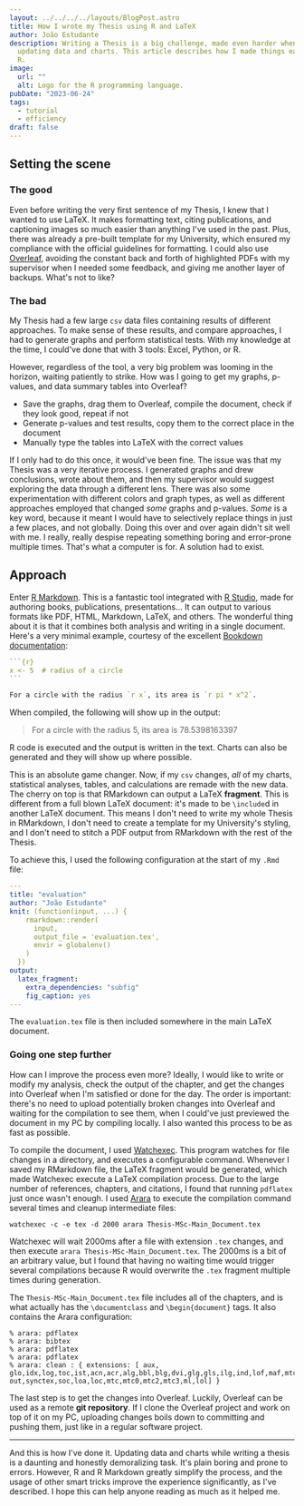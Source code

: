 ```yaml
---
layout: ../../../../layouts/BlogPost.astro
title: How I wrote my Thesis using R and LaTeX
author: João Estudante
description: Writing a Thesis is a big challenge, made even harder when we are constantly
  updating data and charts. This article describes how I made things easier with
  R.
image:
  url: ""
  alt: Logo for the R programming language.
pubDate: "2023-06-24"
tags:
  - tutorial
  - efficiency
draft: false
---
```




## Setting the scene

### The good

Even before writing the very first sentence of my Thesis, I knew that I wanted to use LaTeX. It makes formatting text, citing publications, and captioning images so much easier than anything I've used in the past. Plus, there was already a pre-built template for my University, which ensured my compliance with the official guidelines for formatting. I could also use [Overleaf](https://www.overleaf.com/), avoiding the constant back and forth of highlighted PDFs with my supervisor when I needed some feedback, and giving me another layer of backups. What's not to like? 


### The bad

My Thesis had a few large `csv` data files containing results of different approaches. To make sense of these results, and compare approaches, I had to generate graphs and perform statistical tests. With my knowledge at the time, I could've done that with 3 tools: Excel, Python, or R.

However, regardless of the tool, a very big problem was looming in the horizon, waiting patiently to strike. How was I going to get my graphs, p-values, and data summary tables into Overleaf?

- Save the graphs, drag them to Overleaf, compile the document, check if they look good, repeat if not
- Generate p-values and test results, copy them to the correct place in the document
- Manually type the tables into LaTeX with the correct values

If I only had to do this once, it would've been fine. The issue was that my Thesis was a very iterative process. I generated graphs and drew conclusions, wrote about them, and then my supervisor would suggest exploring the data through a different lens. There was also some experimentation with different colors and graph types, as well as different approaches employed that changed _some_ graphs and p-values. _Some_ is a key word, because it meant I would have to selectively replace things in just a few places, and not globally. Doing this over and over again didn't sit well with me. I really, really despise repeating something boring and error-prone multiple times. That's what a computer is for. A solution had to exist.

## Approach

Enter [R Markdown](https://rmarkdown.rstudio.com/). This is a fantastic tool integrated with [R Studio](https://posit.co/downloads/), made for authoring books, publications, presentations... It can output to various formats like PDF, HTML, Markdown, LaTeX, and others. The wonderful thing about it is that it combines both analysis and writing in a single document. Here's a very minimal example, courtesy of the excellent [Bookdown documentation](https://bookdown.org/yihui/rmarkdown-cookbook/r-code.html):

~~~r
```{r}
x <- 5  # radius of a circle
```

For a circle with the radius `r x`, its area is `r pi * x^2`.
~~~

When compiled, the following will show up in the output:

> For a circle with the radius 5, its area is 78.5398163397

R code is executed and the output is written in the text. Charts can also be generated and they will show up where possible.

This is an absolute game changer. Now, if my `csv` changes, *all* of my charts, statistical analyses, tables, and calculations are remade with the new data. The cherry on top is that RMarkdown can output a LaTeX **fragment**. This is different from a full blown LaTeX document: it's made to be `\include`d in another LaTeX document. This means I don't need to write my whole Thesis in RMarkdown, I don't need to create a template for my University's styling, and I don't need to stitch a PDF output from RMarkdown with the rest of the Thesis.

To achieve this, I used the following configuration at the start of my `.Rmd` file:

```yaml
---
title: "evaluation"
author: "João Estudante"
knit: (function(input, ...) {
    rmarkdown::render(
      input,
      output_file = 'evaluation.tex',
      envir = globalenv()
    )
  })
output:
  latex_fragment:
    extra_dependencies: "subfig"
    fig_caption: yes
---
```

The `evaluation.tex` file is then included somewhere in the main LaTeX document.

### Going one step further

How can I improve the process even more? Ideally, I would like to write or modify my analysis, check the output of the chapter, and get the changes into Overleaf when I'm satisfied or done for the day. The order is important: there's no need to upload potentially broken changes into Overleaf and waiting for the compilation to see them, when I could've just previewed the document in my PC by compiling locally. I also wanted this process to be as fast as possible.

To compile the document, I used [Watchexec](https://watchexec.github.io/). This program watches for file changes in a directory, and executes a configurable command. Whenever I saved my RMarkdown file, the LaTeX fragment would be generated, which made Watchexec execute a LaTeX compilation process. Due to the large number of references, chapters, and citations, I found that running `pdflatex` just once wasn't enough. I used [Arara](https://github.com/islandoftex/arara) to execute the compilation command several times and cleanup intermediate files:

```shell
watchexec -c -e tex -d 2000 arara Thesis-MSc-Main_Document.tex
```
Watchexec will wait 2000ms after a file with extension `.tex` changes, and then execute `arara Thesis-MSc-Main_Document.tex`. The 2000ms is a bit of an arbitrary value, but I found that having no waiting time would trigger several compilations because R would overwrite the `.tex` fragment multiple times during generation. 

The `Thesis-MSc-Main_Document.tex` file includes all of the chapters, and is what actually has the `\documentclass` and `\begin{document}` tags. It also contains the Arara configuration:

```
% arara: pdflatex
% arara: bibtex
% arara: pdflatex
% arara: pdflatex
% arara: clean : { extensions: [ aux, glo,idx,log,toc,ist,acn,acr,alg,bbl,blg,dvi,glg,gls,ilg,ind,lof,maf,mtc,mtc1,
out,synctex,soc,loa,loc,mtc,mtc0,mtc2,mtc3,ml,lol] }
```

The last step is to get the changes into Overleaf. Luckily, Overleaf can be used as a remote **git repository**. If I clone the Overleaf project and work on top of it on my PC, uploading changes boils down to committing and pushing them, just like in a regular software project.

---

And this is how I've done it. Updating data and charts while writing a thesis is a daunting and honestly demoralizing task. It's plain boring and prone to errors.  However, R and R Markdown greatly simplify the process, and the usage of other smart tricks improve the experience significantly, as I've described. I hope this can help anyone reading as much as it helped me.